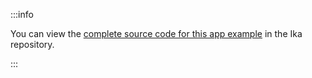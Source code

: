 :::info

You can view the [complete source code for this app example](https://github.com/MystenLabs/sui/tree/main/examples/trading) in the Ika repository.

:::